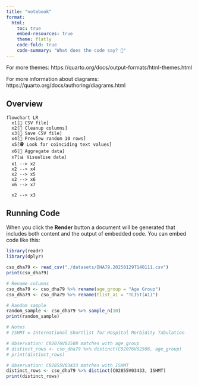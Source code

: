 ```yaml
---
title: "notebook"
format:
  html:
    toc: true
    embed-resources: true
    theme: flatly
    code-fold: true
    code-summary: "What does the code say? 🦊"
---
```


For more themes: https://quarto.org/docs/output-formats/html-themes.html

For more information about diagrams: https://quarto.org/docs/authoring/diagrams.html

## Overview

```mermaid
flowchart LR
  x1[📜 CSV file]
  x2[🧹 Cleanup columns]
  x3[💾 Save CSV file]
  x4[🎲 Preview random 10 rows]
  x5[🕵 Look for coinciding text values]
  x6[🧮 Aggregate data]
  x7[📊 Visualise data]
  x1 --> x2
  x2 --> x4
  x2 --> x5
  x2 --> x6
  x6 --> x7
  
  x2 --> x3
```

## Running Code

When you click the **Render** button a document will be generated that includes both content and the output of embedded code. You can embed code like this:

```r
library(readr)
library(dplyr)

cso_dha79 <- read_csv("./datasets/DHA79.20250129T140111.csv")
print(cso_dha79)

# Rename columns
cso_dha79 <- cso_dha79 %>% rename(age_group = "Age Group")
cso_dha79 <- cso_dha79 %>% rename(tlist_a1 = "TLIST(A1)")

# Random sample
random_sample <- cso_dha79 %>% sample_n(10)
print(random_sample)

# Notes
# ISHMT = International Shortlist for Hospital Morbidity Tabulation

# Observation: C02076V02508 matches with age_group
# distinct_rows <- cso_dha79 %>% distinct(C02076V02508, age_group)
# print(distinct_rows)

# Observation: C02855V03433 matches with ISHMT
distinct_rows <- cso_dha79 %>% distinct(C02855V03433, ISHMT)
print(distinct_rows)
```
